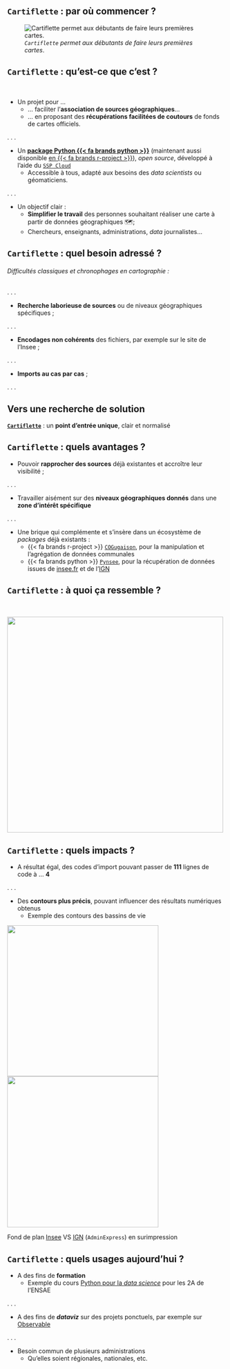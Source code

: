 ## `Cartiflette` : par où commencer ?

![_`Cartiflette` permet aux débutants de faire leurs premières cartes_.](img/carte_cidres.png)

<!--
Capter l'attention avec la carte, puis insister sur la difficulté en général de faire une carte
Dire que grâce à Cartiflette, celle-là a été créée en 15min par une parfaite débutante en Python
-->

## `Cartiflette` : qu'est-ce que c'est ? {.smaller}

<br>

- Un projet pour ...
    + ... faciliter l’[**association de sources géographiques**]{.orange}...
    + ... en proposant des [**récupérations facilitées de coutours**]{.orange} de fonds de cartes officiels.


. . .

- Un __[package Python {{< fa brands python >}} ](https://github.com/InseeFrLab/cartiflette)__ (maintenant aussi disponible [en {{< fa brands r-project >}}](https://github.com/linogaliana/cartiflette-r)), _open source_, développé à l'aide du [`SSP Cloud`](https://datalab.sspcloud.fr)
    + Accessible à tous, adapté aux besoins des _data scientists_ ou géomaticiens.


. . .


- Un objectif clair :
    + [__Simplifier le travail__]{.orange} des personnes souhaitant réaliser une carte à partir de données géographiques 🗺️;
    + Chercheurs, enseignants, administrations, _data_ journalistes... 


## `Cartiflette` : quel besoin adressé ?

<h6>Difficultés classiques et chronophages en cartographie :</h6>

. . .

- [**Recherche laborieuse de sources**]{.orange} ou de niveaux géographiques spécifiques ;

. . .

- [**Encodages non cohérents**]{.orange} des fichiers, par exemple sur le site de l'Insee ;

. . .

- [**Imports au cas par cas**]{.orange} ;

. . .

::: {.callout-tip}
## Vers une recherche de solution

**[`Cartiflette`](https://www.10pourcent.etalab.gouv.fr/projets/cartiflette/)** : un [**point d’entrée unique**]{.orange}, clair et normalisé
:::

## `Cartiflette` : quels avantages ?

- Pouvoir [__rapprocher des sources__]{.orange} déjà existantes et accroître leur visibilité ;

. . .

- Travailler aisément sur des [__niveaux géographiques donnés__]{.orange} dans une [__zone d'intérêt spécifique__]{.orange}

. . .

- Une brique qui complémente et s'insère dans un écosystème de _packages_ déjà existants :
    + {{< fa brands r-project >}} [`COGugaison`](https://github.com/antuki/COGugaison), pour la manipulation et l'agrégation de données communales
    + {{< fa brands python >}} [`Pynsee`](https://github.com/InseeFrLab/pynsee), pour la récupération de données issues de [insee.fr](https://www.insee.fr/) et de l'[IGN](https://www.ign.fr/)

<!--
Mentionner l'allègement de la partie géographique pour plein d'autres outils
-->

## `Cartiflette` : à quoi ça ressemble ?

<br>

![](img/schema_mermaid.svg){height="500" fig-align="center"}

<!--
Icônes à rajouter
En annexe ou à ne pas détailler
-->

## `Cartiflette` : quels impacts ? {.smaller}

- A résultat égal, des codes d'import pouvant passer de **[111]{.blue2}** lignes de code à ... **[4]{.blue2}**

. . .

- Des [__contours plus précis__]{.orange}, pouvant influencer des résultats numériques obtenus
    + Exemple des contours des bassins de vie

::: {layout="[[1], [1]]"}
![](img/guyane.png){height="350" fig-align="left"}
![](img/bassins_vie.png){height="350" fig-align="right"}

Fond de plan [Insee](https://www.insee.fr/fr/information/6676988) VS [IGN](https://geoservices.ign.fr/adminexpress) (`AdminExpress`) en surimpression
:::

<!--
On veut montrer que Cartiflette est plus qu'un simple outil de redirection des sources.
Aussi mentionner le poids plus lourd du fichier obtenu (plus précis)
-->

## `Cartiflette` : quels usages aujourd'hui ?

- A des fins de [**formation**]{.blue2}
    + Exemple du cours [Python pour la _data science_](https://pythonds.linogaliana.fr/content/manipulation/03_geopandas_tutorial.html) pour les 2A de l'ENSAE

. . .

- A des fins de _[**dataviz**]{.blue2}_ sur des projets ponctuels, par exemple sur [Observable](https://observablehq.com/@linogaliana/cartiflette-demo)

. . .

- Besoin commun de plusieurs administrations
    + Qu'elles soient régionales, nationales, etc.
